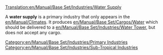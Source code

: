 [[Translation:en/Manual/Base Set/Industries/Water Supply]]

{{en/Manual/Base Set/Industries/Industries|image=en/Manual/Base Set/Industries/Watersupply.png
|name=Water Supply
|climates=[[en/Manual/Climates]]
|accepts=Nothing
|produces=[[en/Manual/Base Set/Cargos/Water]]
}}
A '''water supply''' is a primary industry that only appears in the [[en/Manual/Climates]]. It produces [[en/Manual/Base Set/Cargos/Water]] which should be delivered to a [[en/Manual/Base Set/Industries/Water Tower]], but does not accept any cargo.

{{en/Manual/Base Set/Industries/Navbox Industries}}

[[Category:en/Manual/Base Set/Industries/Primary Industries]]
[[Category:en/Manual/Base Set/Industries/Sub-Tropical Industries]]